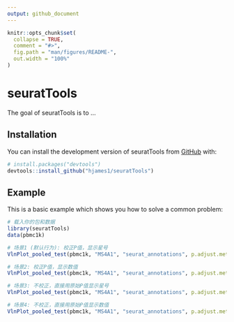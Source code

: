 ```yaml
---
output: github_document
---
```


<!-- README.md is generated from README.Rmd. Please edit that file -->

```r
knitr::opts_chunk$set(
  collapse = TRUE,
  comment = "#>",
  fig.path = "man/figures/README-",
  out.width = "100%"
)
```

# seuratTools

<!-- badges: start -->
<!-- badges: end -->

The goal of seuratTools is to ...

## Installation

You can install the development version of seuratTools from [GitHub](https://github.com/) with:

``` r
# install.packages("devtools")
devtools::install_github("hjames1/seuratTools")
```

## Example

This is a basic example which shows you how to solve a common problem:

```r
# 载入你的包和数据
library(seuratTools)
data(pbmc1k) 

# 场景1 (默认行为): 校正P值，显示星号
VlnPlot_pooled_test(pbmc1k, "MS4A1", "seurat_annotations", p.adjust.method = "fdr", label.type = "signif")

# 场景2: 校正P值，显示数值
VlnPlot_pooled_test(pbmc1k, "MS4A1", "seurat_annotations", p.adjust.method = "fdr", label.type = "p.value")

# 场景3: 不校正，直接用原始P值显示星号
VlnPlot_pooled_test(pbmc1k, "MS4A1", "seurat_annotations", p.adjust.method = NULL, label.type = "signif")

# 场景4: 不校正，直接用原始P值显示数值
VlnPlot_pooled_test(pbmc1k, "MS4A1", "seurat_annotations", p.adjust.method = NULL, label.type = "p.value")
```
